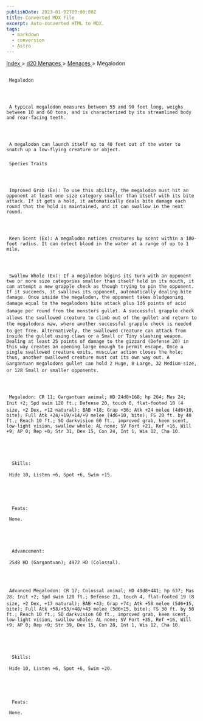 ```yaml
---
publishDate: 2023-01-02T00:00:00Z
title: Converted MDX File
excerpt: Auto-converted HTML to MDX.
tags:
  - markdown
  - conversion
  - Astro
---
```







[
      Index
     ](-index)
     >
     [
      d20 Menaces
     ](menaces-d20-index)
     >
     [
      Menaces
     ](menaces-d20-menaces-index)
     > Megalodon
    





## 
     Megalodon
    



     A typical megalodon measures between 55 and 90 feet long, weighs between 10 and 60 tons, and is characterized by its streamlined body and rear-facing teeth.
    



     A megalodon can launch itself up to 40 feet out of the water to snatch up a low-flying creature or object.
    


### 
     Species Traits
    



     Improved Grab (Ex): To use this ability, the megalodon must hit an opponent at least one size category smaller than itself with its bite attack. If it gets a hold, it automatically deals bite damage each round that the hold is maintained, and it can swallow in the next round.
    



     Keen Scent (Ex): A megalodon notices creatures by scent within a 180-foot radius. It can detect blood in the water at a range of up to 1 mile.
    



     Swallow Whole (Ex): If a megalodon begins its turn with an opponent two or more size categories smaller than itself held in its mouth, it can attempt a new grapple check as though trying to pin the opponent. If it succeeds, it swallows its opponent, automatically dealing bite damage. Once inside the megalodon, the opponent takes bludgeoning damage equal to the megalodons bite attack plus 1d6 points of acid damage per round from the monsters gullet. A successful grapple check allows the swallowed creature to climb out of the gullet and return to the megalodons maw, where another successful grapple check is needed to get free. Alternatively, the swallowed creature can attack from inside the gullet using claws or a Small or Tiny slashing weapon. Dealing at least 25 points of damage to the gizzard (Defense 20) in this way creates an opening large enough to permit escape. Once a single swallowed creature exits, muscular action closes the hole; thus, another swallowed creature must cut its own way out. A Gargantuan megalodons gullet can hold 2 Huge, 8 Large, 32 Medium-size, or 128 Small or smaller opponents.
    



     Megalodon: CR 11; Gargantuan animal; HD 24d8+168; hp 264; Mas 24; Init +2; Spd swim 120 ft.; Defense 20, touch 8, flat-footed 18 (4 size, +2 Dex, +12 natural); BAB +18; Grap +36; Atk +24 melee (4d6+10, bite); Full Atk +24/+19/+14/+9 melee (4d6+10, bite); FS 20 ft. by 40 ft.; Reach 10 ft.; SQ darkvision 60 ft., improved grab, keen scent, low-light vision, swallow whole; AL none; SV Fort +21, Ref +16, Will +9; AP 0; Rep +0; Str 31, Dex 15, Con 24, Int 1, Wis 12, Cha 10.
    




      Skills:
     
     Hide 10, Listen +6, Spot +6, Swim +15.
    




      Feats:
     
     None.
    




      Advancement:
     
     2548 HD (Gargantuan); 4972 HD (Colossal).
    



     Advanced Megalodon: CR 17; Colossal animal; HD 49d8+441; hp 637; Mas 28; Init +2; Spd swim 120 ft.; Defense 21, touch 4, flat-footed 19 (8 size, +2 Dex, +17 natural); BAB +43; Grap +74; Atk +58 melee (5d6+15, bite); Full Atk +58/+53/+48/+43 melee (5d6+15, bite); FS 30 ft. by 50 ft.; Reach 10 ft.; SQ darkvision 60 ft., improved grab, keen scent, low-light vision, swallow whole; AL none; SV Fort +35, Ref +16, Will +9; AP 0; Rep +0; Str 39, Dex 15, Con 28, Int 1, Wis 12, Cha 10.
    




      Skills:
     
     Hide 10, Listen +6, Spot +6, Swim +20.
    




      Feats:
     
     None.
    




